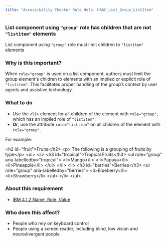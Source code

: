 ```yaml
---
title: "Accessibility Checker Rule Help: HAAC_List_Group_ListItem"
---
```


<div className="toolHelp">
<Row>
<Column colLg={16} colMd={8} colSm={4} className="toolHead">

### List component using `"group"` role has children that are not `"listitem"` elements

<div id="locLevel"></div>

List component using `"group"` role must limit children to `"listitem"` elements

</Column>
</Row>
<Row>
<Column colLg={11} colMd={5} colSm={4} className="toolMain">

### Why is this important?

 When `role="group"` is used on a list component, authors must limit the group element's children to elements with an implied or explicit role of `"listitem"`. This facilitates proper handling of the group’s context by user agents and assistive technology.

<div id="locSnippet"></div>

### What to do

 * Use the `<li>` element for all children of the element with `role="group"`, which has an implied role of `"listitem"`;
 * **Or**, use the attribute `role="listitem"` on all children of the element with `role="group"`.

 For example:
 
<CodeSnippet type="multi" light={true}>&lt;h2 id="fruit"&gt;Fruits&lt;/h2&gt;
&lt;p&gt; The following is a grouping of fruits by type&lt;/p&gt;
&lt;ul&gt;
    &lt;li&gt; &lt;h3 id="tropical"&gt;Tropical Fruits&lt;/h3&gt;
        &lt;ul role="group" aria-labelledby="tropical"&gt;
            &lt;li&gt;Mango&lt;/li&gt;
            &lt;li&gt;Papaya&lt;/li&gt;
            &lt;li&gt;Pineapple&lt;/li&gt;
        &lt;/ul&gt;
    &lt;/li&gt;
    &lt;li&gt; &lt;h3 id="berries"&gt;Berries&lt;/h3&gt;
        &lt;ul role="group" aria-labelledby="berries"&gt;
            &lt;li&gt;Blueberry&lt;/li&gt;
            &lt;li&gt;Strawberry&lt;/li&gt;
        &lt;/ul&gt;
    &lt;/li&gt;
&lt;/ul&gt;</CodeSnippet>

</Column>
<Column colLg={5} colMd={3} colSm={4} className="toolLeft">

### About this requirement

* [IBM 4.1.2 Name, Role, Value](https://www.ibm.com/able/requirements/requirements/#4_1_2)

### Who does this affect?

 * People who rely on keyboard control
 * People using a screen reader, including blind, low vision and neurodivergent people

</Column>
</Row>
</div>

